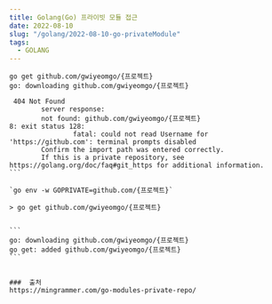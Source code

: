 ```yaml
---
title: Golang(Go) 프라이빗 모듈 접근
date: 2022-08-10
slug: "/golang/2022-08-10-go-privateModule"
tags:
  - GOLANG
---
```



``````
go get github.com/gwiyeomgo/{프로젝트}
go: downloading github.com/gwiyeomgo/{프로젝트}

 404 Not Found
        server response:
        not found: github.com/gwiyeomgo/{프로젝트}
8: exit status 128:
                fatal: could not read Username for 'https://github.com': terminal prompts disabled
        Confirm the import path was entered correctly.
        If this is a private repository, see https://golang.org/doc/faq#git_https for additional information.
```

`go env -w GOPRIVATE=github.com/{프로젝트}`

> go get github.com/gwiyeomgo/{프로젝트}


```
go: downloading github.com/gwiyeomgo/{프로젝트}
go get: added github.com/gwiyeomgo/{프로젝트}
```


###  출처
https://mingrammer.com/go-modules-private-repo/